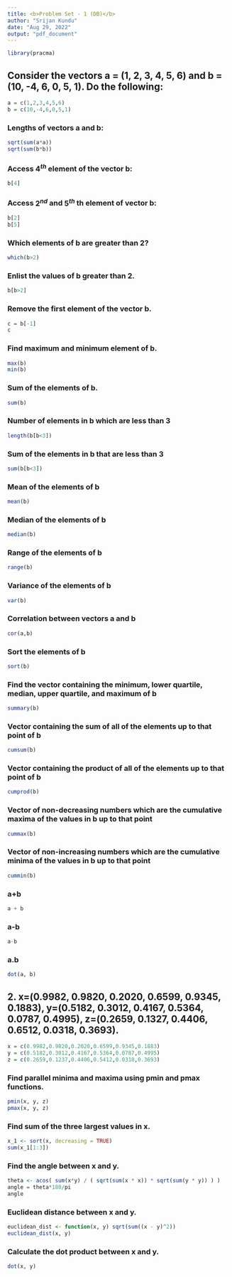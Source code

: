```yaml
---
title: <b>Problem Set - 1 (DB)</b>
author: "Srijan Kundu"
date: "Aug 29, 2022"
output: "pdf_document"
---
```


```r
library(pracma)
```

## Consider the vectors a = (1, 2, 3, 4, 5, 6) and b = (10, -4, 6, 0, 5, 1). Do the following:

```r
a = c(1,2,3,4,5,6)
b = c(10,-4,6,0,5,1)
```

### Lengths of vectors a and b:

```r
sqrt(sum(a*a))
sqrt(sum(b*b))
```

### Access $4^{th}$ element of the vector b:

```r
b[4]
```

### Access $2^{nd}$ and $5^{th}$ th element of vector b:

```r
b[2]
b[5]
```

### Which elements of b are greater than 2?

```r
which(b>2)
```

### Enlist the values of b greater than 2.

```r
b[b>2]
```

### Remove the first element of the vector b.

```r
c = b[-1]
c
```

### Find maximum and minimum element of b.

```r
max(b)
min(b)
```

### Sum of the elements of b.

```r
sum(b)
```

### Number of elements in b which are less than 3

```r
length(b[b<3])
```

### Sum of the elements in b that are less than 3

```r
sum(b[b<3])
```

### Mean of the elements of b

```r
mean(b)
```

### Median of the elements of b

```r
median(b)
```

### Range of the elements of b

```r
range(b)
```

### Variance of the elements of b

```r
var(b)
```

### Correlation between vectors a and b

```r
cor(a,b)
```

### Sort the elements of b

```r
sort(b)
```

### Find the vector containing the minimum, lower quartile, median, upper quartile, and maximum of b

```r
summary(b)
```

### Vector containing the sum of all of the elements up to that point of b

```r
cumsum(b)
```

### Vector containing the product of all of the elements up to that point of b

```r
cumprod(b)
```

### Vector of non-decreasing numbers which are the cumulative maxima of the values in b up to that point

```r
cummax(b)
```

### Vector of non-increasing numbers which are the cumulative minima of the values in b up to that point

```r
cummin(b)
```

### a+b

```r
a + b
```

### a-b

```r
a-b
```

### a.b

```r
dot(a, b)
```

## 2. x=(0.9982, 0.9820, 0.2020, 0.6599, 0.9345, 0.1883), y=(0.5182, 0.3012, 0.4167, 0.5364, 0.0787, 0.4995), z=(0.2659, 0.1327, 0.4406, 0.6512, 0.0318, 0.3693).

```r
x = c(0.9982,0.9820,0.2020,0.6599,0.9345,0.1883)
y = c(0.5182,0.3012,0.4167,0.5364,0.0787,0.4995)
z = c(0.2659,0.1237,0.4406,0.5412,0.0318,0.3693)
```

### Find parallel minima and maxima using pmin and pmax functions.

```r
pmin(x, y, z)
pmax(x, y, z)
```

### Find sum of the three largest values in x.

```r
x_1 <- sort(x, decreasing = TRUE)
sum(x_1[1:3])
```

### Find the angle between x and y.

```r
theta <- acos( sum(x*y) / ( sqrt(sum(x * x)) * sqrt(sum(y * y)) ) )
angle = theta*180/pi
angle
```

### Euclidean distance between x and y.

```r
euclidean_dist <- function(x, y) sqrt(sum((x - y)^2))
euclidean_dist(x, y)
```

### Calculate the dot product between x and y.

```r
dot(x, y)
```
